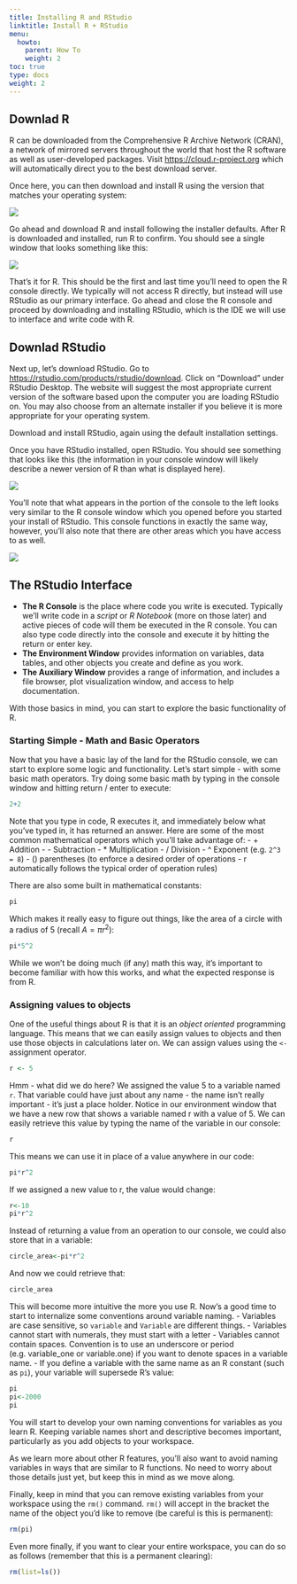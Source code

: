 ```yaml
---
title: Installing R and RStudio
linktitle: Install R + RStudio
menu:
  howto:
    parent: How To
    weight: 2
toc: true
type: docs
weight: 2
---
```


## Downlad R

R can be downloaded from the Comprehensive R Archive Network (CRAN), a network of mirrored servers throughout the world that host the R software as well as user-developed packages. Visit [https://cloud.r-project.org](https://cloud.r-project.org) which will automatically direct you to the best download server.

Once here, you can then download and install R using the version that matches your operating system:

![](/howto/howto/01-Install-R_files/02_RDownload.png)

Go ahead and download R and install following the installer defaults. After R is downloaded and installed, run R to confirm. You should see a single window that looks something like this:

![](/howto/howto/01-Install-R_files/03_ROpen.png)

That's it for R. This should be the first and last time you'll need to open the R console directly. We typically will not access R directly, but instead will use RStudio as our primary interface. Go ahead and close the R console and proceed by downloading and installing RStudio, which is the IDE we will use to interface and write code with R.

## Downlad RStudio

Next up, let's download RStudio. Go to [https://rstudio.com/products/rstudio/download](https://rstudio.com/products/rstudio/download). Click on "Download" under RStudio Desktop. The website will suggest the most appropriate current version of the software based upon the computer you are loading RStudio on. You may also choose from an alternate installer if you believe it is more appropriate for your operating system.

Download and install RStudio, again using the default installation settings.

Once you have RStudio installed, open RStudio. You should see something that looks like this (the information in your console window will likely describe a newer version of R than what is displayed here).

![](/howto/howto/01-Install-R_files/04_RStudioOpen.png)

You'll note that what appears in the portion of the console to the left looks very similar to the R console window which you opened before you started your install of RStudio. This console functions in exactly the same way, however, you'll also note that there are other areas which you have access to as well.

![](/howto/howto/01-Install-R_files/05_RStudioOpenAnnotate.png)

## The RStudio Interface

- **The R Console** is the place where code you write is executed. Typically we'll write code in a *script* or *R Notebook* (more on those later) and active pieces of code will them be executed in the R console. You can also type code directly into the console and execute it by hitting the return or enter key. 
- **The Environment Window** provides information on variables, data tables, and other objects you create and define as you work.
- **The Auxiliary Window** provides a range of information, and includes a file browser, plot visualization window, and access to help documentation.

With those basics in mind, you can start to explore the basic functionality of R.

### Starting Simple - Math and Basic Operators

Now that you have a basic lay of the land for the RStudio console, we can start to explore some logic and functionality. Let's start simple - with some basic math operators. Try doing some basic math by typing in the console window and hitting return / enter to execute:

``` r
2+2
```
Note that you type in code, R executes it, and immediately below what you've typed in, it has returned an answer. Here are some of the most common mathematical operators which you'll take advantage of:
- + Addition
- - Subtraction
- * Multiplication
- / Division
- ^ Exponent (e.g. `2^3 = 8`)
- () parentheses (to enforce a desired order of operations - r automatically follows the typical order of operation rules)

There are also some built in mathematical constants:
``` r
pi
```

Which makes it really easy to figure out things, like the area of a circle with a radius of 5 (recall $A = \pi r^2$):
``` r
pi*5^2
```
While we won't be doing much (if any) math this way, it's important to become familiar with how this works, and what the expected response is from R.

### Assigning values to objects

One of the useful things about R is that it is an *object oriented* programming language. This means that we can easily assign values to objects and then use those objects in calculations later on. We can assign values using the `<-` assignment operator.
``` r
r <- 5
```
Hmm - what did we do here? We assigned the value 5 to a variable named `r`. That variable could have just about any name - the name isn't really important - it's just a place holder. Notice in our environment window that we have a new row that shows a variable named r with a value of 5. We can easily retrieve this value by typing the name of the variable in our console:
``` r
r
```

This means we can use it in place of a value anywhere in our code:
``` r
pi*r^2
```

If we assigned a new value to r, the value would change:
``` r
r<-10
pi*r^2
```
Instead of returning a value from an operation to our console, we could also store that in a variable:

``` r
circle_area<-pi*r^2
```
And now we could retrieve that:
``` r
circle_area
```
This will become more intuitive the more you use R. Now's a good time to start to internalize some conventions around variable naming. 
- Variables are case sensitive, so `variable` and `Variable` are different things.
- Variables cannot start with numerals, they must start with a letter
- Variables cannot contain spaces. Convention is to use an underscore or period (e.g. variable_one or variable.one) if you want to denote spaces in a variable name.
- If you define a variable with the same name as an R constant (such as `pi`), your variable will supersede R's value:
```r
pi
pi<-2000
pi
```

You will start to develop your own naming conventions for variables as you learn R. Keeping variable names short and descriptive becomes important, particularly as you add objects to your workspace.

As we learn more about other R features, you'll also want to avoid naming variables in ways that are similar to R functions. No need to worry about those details just yet, but keep this in mind as we move along.

Finally, keep in mind that you can remove existing variables from your workspace using the `rm()` command. `rm()` will accept in the bracket the name of the object you'd like to remove (be careful is this is permanent):

```r
rm(pi)
```

Even more finally, if you want to clear your entire workspace, you can do so as follows (remember that this is a permanent clearing):
```r
rm(list=ls())
```